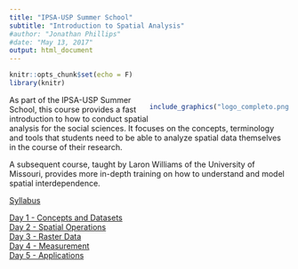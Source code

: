 ```yaml
---
title: "IPSA-USP Summer School"
subtitle: "Introduction to Spatial Analysis"
#author: "Jonathan Phillips"
#date: "May 13, 2017"
output: html_document
---
```


<style>
.column-left{
  float: left;
  width: 50%;
  text-align: left;
}
.column-right{
  float: right;
  width: 50%;
  text-align: right;
}
</style>

```r
knitr::opts_chunk$set(echo = F)
library(knitr)
```

<div class="column-left">
</div>


<div class="column-right">
```r
include_graphics("logo_completo.png")
```
</div>


As part of the IPSA-USP Summer School, this course provides a fast introduction to how to conduct spatial analysis for the social sciences. It focuses on the concepts, terminology and tools that students need to be able to analyze spatial data themselves in the course of their research. 

A subsequent course, taught by Laron Williams of the University of Missouri, provides more in-depth training on how to understand and model spatial interdependence.

[Syllabus](https://jonnyphillips.github.io/Intro_Spatial/Syllabus.html)  

[Day 1 - Concepts and Datasets](https://jonnyphillips.github.io/Intro_Spatial/day_1.html)  
[Day 2 - Spatial Operations](https://jonnyphillips.github.io/Intro_Spatial/day_2.html)  
[Day 3 - Raster Data](https://jonnyphillips.github.io/Intro_Spatial/day_3.html)  
[Day 4 - Measurement](https://jonnyphillips.github.io/Intro_Spatial/day_4.html)  
[Day 5 - Applications](https://jonnyphillips.github.io/Intro_Spatial/day_5.html)  